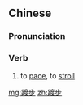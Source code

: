 ==Chinese==
{{zh-forms}}

===Pronunciation===
{{zh-pron
|m=踱bù
|cat=v
}}

===Verb===
{{zh-verb}}

# to [[pace]], to [[stroll]]

[[mg:踱步]]
[[zh:踱步]]